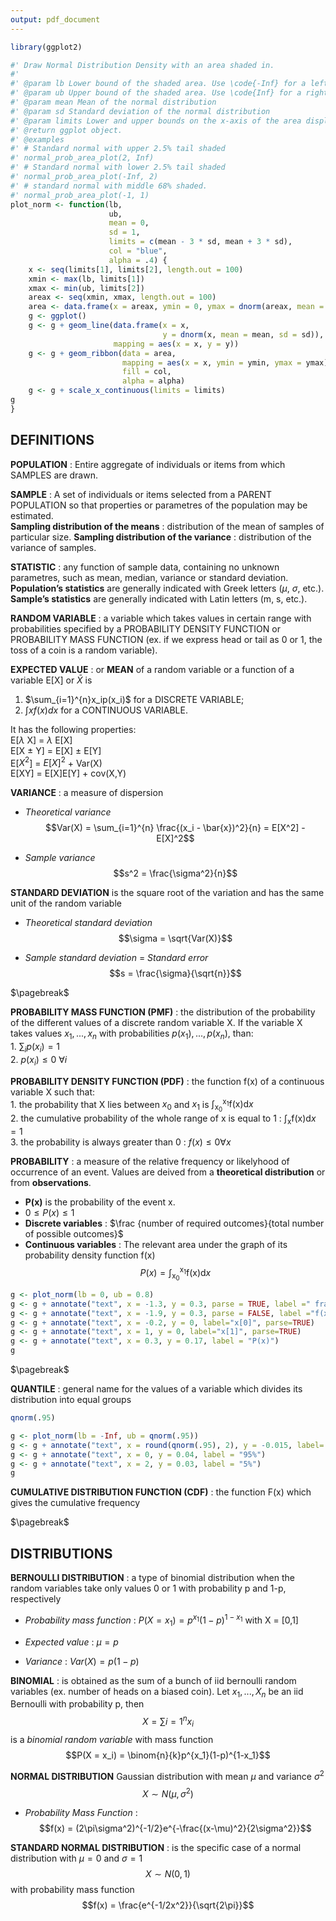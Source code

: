 ```yaml
---
output: pdf_document
---
```

```r
library(ggplot2)

```
```r
#' Draw Normal Distribution Density with an area shaded in.
#'
#' @param lb Lower bound of the shaded area. Use \code{-Inf} for a left tail.
#' @param ub Upper bound of the shaded area. Use \code{Inf} for a right tail.
#' @param mean Mean of the normal distribution
#' @param sd Standard deviation of the normal distribution
#' @param limits Lower and upper bounds on the x-axis of the area displayed.
#' @return ggplot object.
#' @examples
#' # Standard normal with upper 2.5% tail shaded
#' normal_prob_area_plot(2, Inf)
#' # Standard normal with lower 2.5% tail shaded
#' normal_prob_area_plot(-Inf, 2)
#' # standard normal with middle 68% shaded.
#' normal_prob_area_plot(-1, 1)
plot_norm <- function(lb, 
                      ub, 
                      mean = 0, 
                      sd = 1, 
                      limits = c(mean - 3 * sd, mean + 3 * sd), 
                      col = "blue",
                      alpha = .4) {
    x <- seq(limits[1], limits[2], length.out = 100)
    xmin <- max(lb, limits[1])
    xmax <- min(ub, limits[2])
    areax <- seq(xmin, xmax, length.out = 100)
    area <- data.frame(x = areax, ymin = 0, ymax = dnorm(areax, mean = mean, sd = sd))
    g <- ggplot()
    g <- g + geom_line(data.frame(x = x, 
                                  y = dnorm(x, mean = mean, sd = sd)),
                       mapping = aes(x = x, y = y))
    g <- g + geom_ribbon(data = area, 
                         mapping = aes(x = x, ymin = ymin, ymax = ymax), 
                         fill = col, 
                         alpha = alpha)
    g <- g + scale_x_continuous(limits = limits)
g
}
```
## DEFINITIONS ##
**POPULATION** : Entire aggregate of individuals or items from which SAMPLES are drawn.   

**SAMPLE** : A set of individuals or items selected from a PARENT POPULATION so that properties or parametres of the population may be estimated.   
**Sampling distribution of the means** : distribution of the mean of samples of particular size.
**Sampling distribution of the variance** : distribution of the variance of samples.

**STATISTIC** : any function of sample data, containing no unknown parametres, such as mean, median, variance or standard deviation.    
**Population's statistics** are generally indicated with Greek letters ($\mu$, $\sigma$, etc.).  
**Sample's statistics** are generally indicated with Latin letters (m, s, etc.).  

**RANDOM VARIABLE** : a variable which takes values in certain range with probabilities specified by a PROBABILITY DENSITY FUNCTION or PROBABILITY MASS FUNCTION (ex. if we express head or tail as 0 or 1, the toss of a coin is a random variable).  

**EXPECTED VALUE** : or **MEAN** of a random variable or a function of a variable  E[X] or $\bar{X}$ is

1. $\sum_{i=1}^{n}x_ip(x_i)$ for a DISCRETE VARIABLE;  
2. $\int x f(x)dx$ for a CONTINUOUS VARIABLE.  

It has the following properties:  
E[$\lambda$ X] = $\lambda$ E[X]  
E[X $\pm$ Y] = E[X] $\pm$ E[Y]  
E[$X^2$] = $E[X]^2$ + Var(X)  
E[XY] = E[X]E[Y] + cov(X,Y)  

**VARIANCE** : a measure of dispersion  
   
* *Theoretical variance* $$Var(X) = \sum_{i=1}^{n} \frac{(x_i - \bar{x})^2}{n} = E[X^2] - E[X]^2$$  
   
* *Sample variance* $$s^2 = \frac{\sigma^2}{n}$$   

**STANDARD DEVIATION** is the square root of the variation and has the same unit of the random variable 

* *Theoretical standard deviation* $$\sigma = \sqrt{Var(X)}$$ 

* *Sample standard deviation* = *Standard error* $$s = \frac{\sigma}{\sqrt{n}}$$

$\pagebreak$

**PROBABILITY MASS FUNCTION (PMF)** : the distribution of the probability of the different values of a discrete random variable X.
If the variable X takes values $x_1, ..., x_n$ with probabilities $p(x_1), ..., p(x_n)$, than:  
1. $\sum_{i} p(x_i) = 1$  
2. $p(x_i)\leq 0$ $\forall i$

**PROBABILITY DENSITY FUNCTION (PDF)** : the function f(x) of a continuous variable X such that:  
1. the probability that X lies between $x_0$ and $x_1$ is $\int_\mathrm{x_0}^\mathrm{x_1} \mathrm{f(x)} \mathrm{d}x$   
2. the cumulative probability of the whole range of x is equal to 1 : $\int_\mathrm{x} \mathrm{f(x)} \mathrm{d}x = 1$  
3. the probability is always greater than 0 : $f(x) \leq 0 \forall x$ 

**PROBABILITY** : a measure of the relative frequency or likelyhood of occurrence of an event. Values are deived from a **theoretical distribution** or from **observations**.  

- **P(x)** is the probability of the event x.     
- $0 \leq P(x) \leq 1$  
- **Discrete variables** : $\frac {number of required outcomes}{total number of possible outcomes}$   
- **Continuous variables** : The relevant area under the graph of its probability density function f(x) $$ P(x) = \int_\mathrm{x_0}^\mathrm{x_1} \mathrm{f(x)} \mathrm{d}x  $$

```r
g <- plot_norm(lb = 0, ub = 0.8)
g <- g + annotate("text", x = -1.3, y = 0.3, parse = TRUE, label =" frac( 1, sqrt( 2 * pi)) * e ^ {-x ^ 2 / 2}", size = 4)
g <- g + annotate("text", x = -1.9, y = 0.3, parse = FALSE, label ="f(x) = ", size = 4)
g <- g + annotate("text", x = -0.2, y = 0, label="x[0]", parse=TRUE)
g <- g + annotate("text", x = 1, y = 0, label="x[1]", parse=TRUE)
g <- g + annotate("text", x = 0.3, y = 0.17, label = "P(x)")
g
```     

$\pagebreak$

**QUANTILE** : general name for the values of a variable which divides its distribution into equal groups
```r
qnorm(.95)
```   

```r
g <- plot_norm(lb = -Inf, ub = qnorm(.95))
g <- g + annotate("text", x = round(qnorm(.95), 2), y = -0.015, label= paste("x = ",round(qnorm(.95), 2)))
g <- g + annotate("text", x = 0, y = 0.04, label = "95%")
g <- g + annotate("text", x = 2, y = 0.03, label = "5%")
g
```

**CUMULATIVE DISTRIBUTION FUNCTION (CDF)** : the function F(x) which gives the cumulative frequency

$\pagebreak$

## DISTRIBUTIONS ##

**BERNOULLI DISTRIBUTION** : a type of binomial distribution when the random variables take only values 0 or 1 with probability p and 1-p, respectively  

* *Probability mass function* : $P(X = x_1) = p^{x_1}(1-p)^{1-x_1}$ with X = [0,1]  
     
* *Expected value* : $\mu = p$  

* *Variance* : $Var(X) = p(1-p)$   

**BINOMIAL** : is obtained as the sum of a bunch of iid bernoulli random variables (ex. number of heads on a biased coin). Let $x_1, ..., X_n$ be an iid Bernoulli with probability p, then $$X = \sum{i=1}^{n} x_i$$ is a *binomial random variable* with mass function $$P(X = x_i) = \binom{n}{k}p^{x_1}(1-p)^{1-x_1}$$  

**NORMAL DISTRIBUTION** Gaussian distribution with mean $\mu$ and variance $\sigma^2$  
$$X \sim N(\mu,\sigma^2)$$  

* *Probability Mass Function* : $$f(x) = (2\pi\sigma^2)^{-1/2}e^{-\frac{(x-\mu)^2}{2\sigma^2}}$$

**STANDARD NORMAL DISTRIBUTION** : is the specific case of a normal distribution with $\mu = 0$ and $\sigma = 1$  
$$X \sim N(0,1)$$ 
with probability mass function $$f(x) = \frac{e^{-1/2x^2}}{\sqrt{2\pi}}$$


